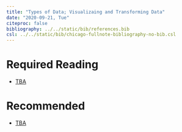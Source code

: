 ---
title: "Types of Data; Visualizaing and Transforming Data"
date: "2020-09-21, Tue"
citeproc: false
bibliography: ../../static/bib/references.bib
csl: ../../static/bib/chicago-fullnote-bibliography-no-bib.csl
---

# Required Reading

- <i class="fas fa-book"></i> [TBA](TBA)


# Recommended

- <i class="fa fa-external-link-square-alt" aria-hidden="true"></i> [TBA](TBA)